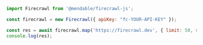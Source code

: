 ```js Node.js
import Firecrawl from '@mendable/firecrawl-js';

const firecrawl = new Firecrawl({ apiKey: "fc-YOUR-API-KEY" });

const res = await firecrawl.map('https://firecrawl.dev', { limit: 50, sitemap: 'include' });
console.log(res);
```
